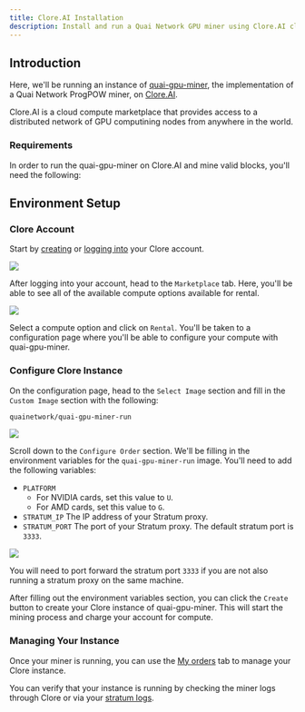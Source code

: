 ```yaml
---
title: Clore.AI Installation
description: Install and run a Quai Network GPU miner using Clore.AI cloud GPUs.
---
```


## Introduction

Here, we'll be running an instance of [quai-gpu-miner](https://github.com/dominant-strategies/quai-gpu-miner), the implementation of a Quai Network ProgPOW miner, on [Clore.AI](https://clore.ai/).

Clore.AI is a cloud compute marketplace that provides access to a distributed network of GPU computining nodes from anywhere in the world.

### Requirements

In order to run the quai-gpu-miner on Clore.AI and mine valid blocks, you'll need the following:

<CardGroup cols={3}>
	<Card
		title='Synced go-quai node'
		href='/guides/client/node'
		icon='computer'
	/>
	<Card
		title='Configured Stratum proxy'
		href='/guides/client/stratum'
		icon='router'
	/>
	<Card
		title='Clore.AI Rental'
		href='https://clore.ai/'
		icon='disc-drive'
	/>
</CardGroup>

## Environment Setup

### Clore Account

Start by [creating](https://clore.ai/register) or [logging into](https://clore.ai/login) your Clore account.

<Frame>
	<img src='/images/Clore/CloreLogin.png' />
</Frame>

After logging into your account, head to the `Marketplace` tab. Here, you'll be able to see all of the available compute options available for rental.

<Frame>
	<img src='/images/Clore/CloreMarketplace.png' />
</Frame>

Select a compute option and click on `Rental`. You'll be taken to a configuration page where you'll be able to configure your compute with quai-gpu-miner.

### Configure Clore Instance

On the configuration page, head to the `Select Image` section and fill in the `Custom Image` section with the following:

```bash
quainetwork/quai-gpu-miner-run
```

<Frame>
	<img src='/images/Clore/CloreSelectImage.png' />
</Frame>

Scroll down to the `Configure Order` section. We'll be filling in the environment variables for the `quai-gpu-miner-run` image. You'll need to add the following variables:

- `PLATFORM`
  - For NVIDIA cards, set this value to `U`.
  - For AMD cards, set this value to `G`.
- `STRATUM_IP` The IP address of your Stratum proxy.
- `STRATUM_PORT` The port of your Stratum proxy. The default stratum port is `3333`.

<Frame>
	<img src='/images/Clore/CloreEnvironmentVariables.png' />
</Frame>

<Note>You will need to port forward the stratum port `3333` if you are not also running a stratum proxy on the same machine.</Note>

After filling out the environment variables section, you can click the `Create` button to create your Clore instance of quai-gpu-miner. This will start the mining process and charge your account for compute.

### Managing Your Instance

Once your miner is running, you can use the [My orders](https://clore.ai/marketplace) tab to manage your Clore instance.

You can verify that your instance is running by checking the miner logs through Clore or via your [stratum logs](/guides/client/stratum#run).
